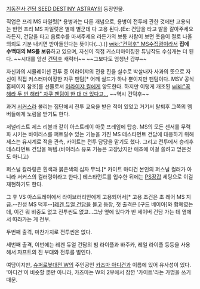 [[기동전사 건담 SEED DESTINY ASTRAY]]의 등장인물.

직업은 프리 MS 파일럿[* 용병과는 다른 개념으로, 용병이 전투에 관한 것에만 고용되는 반면 프리 MS 파일럿은 별에 별군데 다 고용 된다.(Ex: 건담을 타고 밭을 갈아주세요 라든지, 건담을 타고 음료수를 마셔주세요 라든가의 보통 사람이 보면 웃음이 절로 나올 의뢰도 기분 내키면 받아들인다는 뜻이다(...).)] [[wiki:"건덕후" MS수집광]]이라서 '''집에 수백대의 MS를 보유'''하고 있으며, 자신이 직접 커스터마이징한 튜닝작도 수십개는 더 된다. ~~시대를 앞선 [[건덕후]] 캐릭터~~ ~~그보다도 엄청난 갑부~~

자신과의 시뮬레이션 전투 중 이라이쟈의 전용 진을 실수로 박살내자 사과의 뜻으로 자신이 직접 커스터마이징한 자쿠 팬텀[* 어깨 실드가 하나 뿐이지만 팬텀이다. MSV 공식 홈페이지 참조]를 선물로서 [[이라이쟈 킬]]에게 양도한다. 하지만 이렇게 개조된 [[wiki:"꼭 해라 두 번 해라" 자쿠 팬텀이 한 대 더 있다고...]] ~~역시 건덕후~~

과거 [[서커스]]라 불리는 집단에서 전투 교육을 받은 적이 있었고 거기서 탈퇴후 그쪽의 멤버들에게 노림을 받기도 한다.

저널리스트 제스 리블과 같이 아스트레이 아웃 프레임에 탑승. MS의 모든 센서를 무력화 시키는 바이러스를 퍼트릴수 있는 기능을 가진 MS 테스타먼트 건담에 대응하기 위해 제스는 유시계로 적을 관측, 카이트는 전투 담당을 맡기도 했다. 그리고 전투에서 승리후 테스타먼트 건담을 득템.(바이러스 유포 기능은 고장났지만 애초에 이걸 쓸려고 얻은것도 아니고)

퍼스널 칼라링은 흰색과 붉은색의 십자 무늬.[* 카이트 마디건 본인의 퍼스널 컬러가 아니라 서커스의 컬러링이라고 한다.] 테스타먼트를 입수한 뒤에는 [[PS장갑]] 세팅으로 이걸 재현하기도 한다. 

그 후 VS 아스트레이에서 라이브러리안에게 고용되어서[* 고용 조건은 초 레어 MS 지급.--진성 MS 덕후--][[레겐 듀얼 건담]]을 몰고 등장, 첫 출격은 [구드 베이아]와 함께였는데, 이건 뭐 비중도 없고 전투씬도 없고...그냥 옆에 있다가 반 세이버 건담 가는 데 옆에서 따라가는 게 전부.

두번째 출격, 마찬가지로 전투씬은 없다.

세번째 출격, 이번에는 레겐 듀얼 건담의 빔 라이플과 바주카, 레일 라이플 등등을 사용해서 자프트의 진 부대와 전투를 벌인다.


여담이지만, [[슈퍼로봇대전 W]]의 주인공인 [[카즈마 아디건]]과 이름에 있어 유사성이 있다. '아디건'이 비슷할 뿐만 아니라, 카즈마는 W의 2부에서 잠깐 '카이트'라는 가명을 쓰기 때문.
